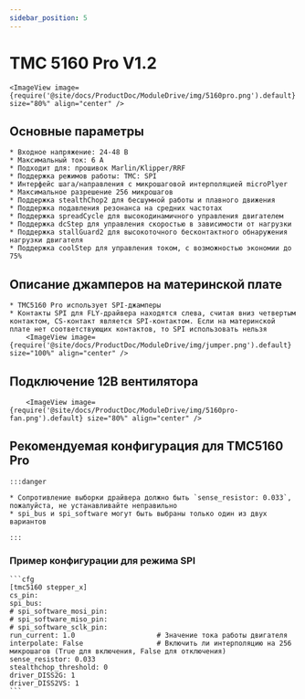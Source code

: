 ```yaml
---
sidebar_position: 5
---
```





# TMC 5160 Pro V1.2

    <ImageView image={require('@site/docs/ProductDoc/ModuleDrive/img/5160pro.png').default} size="80%" align="center" />

## Основные параметры

    * Входное напряжение: 24-48 В
    * Максимальный ток: 6 А
    * Подходит для: прошивок Marlin/Klipper/RRF
    * Поддержка режимов работы: TMC: SPI
    * Интерфейс шага/направления с микрошаговой интерполяцией microPlyer
    * Максимальное разрешение 256 микрошагов
    * Поддержка stealthChop2 для бесшумной работы и плавного движения
    * Поддержка подавления резонанса на средних частотах
    * Поддержка spreadCycle для высокодинамичного управления двигателем
    * Поддержка dcStep для управления скоростью в зависимости от нагрузки
    * Поддержка stallGuard2 для высокоточного бесконтактного обнаружения нагрузки двигателя
    * Поддержка coolStep для управления током, с возможностью экономии до 75%

## Описание джамперов на материнской плате

    * TMC5160 Pro использует SPI-джамперы
    * Контакты SPI для FLY-драйвера находятся слева, считая вниз четвертым контактом, CS-контакт является SPI-контактом. Если на материнской плате нет соответствующих контактов, то SPI использовать нельзя
        <ImageView image={require('@site/docs/ProductDoc/ModuleDrive/img/jumper.png').default} size="100%" align="center" />

## Подключение 12В вентилятора

        <ImageView image={require('@site/docs/ProductDoc/ModuleDrive/img/5160pro-fan.png').default} size="80%" align="center" />


## Рекомендуемая конфигурация для TMC5160 Pro

    :::danger

    * Сопротивление выборки драйвера должно быть `sense_resistor: 0.033`, пожалуйста, не устанавливайте неправильно
    * spi_bus и spi_software могут быть выбраны только один из двух вариантов
    
    :::

### Пример конфигурации для режима SPI

    ```cfg
    [tmc5160 stepper_x]
    cs_pin:
    spi_bus:
    # spi_software_mosi_pin:
    # spi_software_miso_pin:
    # spi_software_sclk_pin: 
    run_current: 1.0                    # Значение тока работы двигателя
    interpolate: False                  # Включить ли интерполяцию на 256 микрошагов (True для включения, False для отключения)
    sense_resistor: 0.033
    stealthchop_threshold: 0
    driver_DISS2G: 1
    driver_DISS2VS: 1
    ```